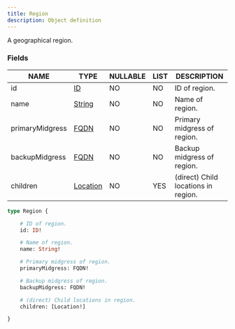 ```yaml
---
title: Region
description: Object definition
---
```


A geographical region.

### Fields

| NAME | TYPE | NULLABLE | LIST | DESCRIPTION |
| - | - | - | - | - |
| id | [ID](../ecdn-api-scalars/ID) | NO | NO | ID of region. | 
| name | [String](../ecdn-api-scalars/String) | NO | NO | Name of region. | 
| primaryMidgress | [FQDN](../ecdn-api-scalars/FQDN) | NO | NO | Primary midgress of region. | 
| backupMidgress | [FQDN](../ecdn-api-scalars/FQDN) | NO | NO | Backup midgress of region. | 
| children | [Location](../ecdn-api-objects/Location) | NO | YES | (direct) Child locations in region. | 

```graphql
type Region {

	# ID of region.
	id: ID!

	# Name of region.
	name: String!

	# Primary midgress of region.
	primaryMidgress: FQDN!

	# Backup midgress of region.
	backupMidgress: FQDN!

	# (direct) Child locations in region.
	children: [Location!]

}
```

